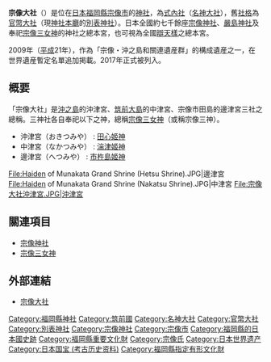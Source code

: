 {{日本神社
| name = 宗像大社
| img = File:Honden of Munakata Grand Shrine (Hetsu Shrine) 2.jpg
| img_capt = 本殿
| image_width = 250px
| nihongo = 宗像大社
| hiragana = むなかたたいしゃ
| romaji = Munakata Taisha
| location = [[福岡縣|福岡縣]][[宗像市|宗像市]]田島2331（邊津宮）<br />福岡縣宗像市大島1811（中津宮）<br />福岡縣宗像市大島沖之島（沖津宮）
| god = 田心姬神（沖津宮）<br/>湍津姬神（中津宮）<br/>市杵島姬神（邊津宮）
| type = [[式內社|式內社]]（[[名神大社|名神大社]]）、[[官幣大社|官幣大社]]、[[別表神社|別表神社]]
| struct = 
| open_year = 
| cere_date = 10月1日 - 3日
|}}

'''宗像大社'''（{{lang-ja|むなかたたいしゃ}}）是位在[[日本|日本]][[福岡縣|福岡縣]][[宗像市|宗像市]]的[[神社|神社]]，為[[式內社|式內社]]（[[名神大社|名神大社]]），舊[[社格|社格]]為[[官幣大社|官幣大社]]（現[[神社本廳|神社本廳]]的[[別表神社|別表神社]]）。日本全國約七千餘座[[宗像神社|宗像神社]]、[[嚴島神社|嚴島神社]]及奉祀[[宗像三女神|宗像三女神]]的神社之總本宮，也可視為全國[[辯才天|辯天樣]]之總本宮。

2009年（[[平成|平成]]21年），作為「宗像・沖之島和關連遺産群」的構成遺産之一，在世界遺産暫定名單追加掲載。2017年正式被列入。

== 概要 ==
「宗像大社」是[[沖之島|沖之島]]的沖津宮、[[筑前大島|筑前大島]]的中津宮、宗像市田島的邊津宮三社之總稱。三神社各自奉祀以下之神，總稱[[宗像三女神|宗像三女神]]（或稱宗像三神）。
* 沖津宮（おきつみや） : [[多紀理毘賣命|田心姬神]]
* 中津宮（なかつみや） : [[多岐都比賣命|湍津姬神]]
* 邊津宮（へつみや） : [[市寸島比賣命|市杵島姬神]]

<gallery perrow=3 widths="175px" heights="175px">
File:Haiden of Munakata Grand Shrine (Hetsu Shrine).JPG|邊津宮
File:Haiden of Munakata Grand Shrine (Nakatsu Shrine).JPG|中津宮
File:宗像大社沖津宮.JPG|沖津宮
</gallery>

== 關連項目 ==
*[[宗像神社|宗像神社]]
*[[宗像三女神|宗像三女神]]

== 外部連結 ==
{{Commons category|Munakata-taisha}}
* [http://www.munakata-taisha.or.jp/ 宗像大社]{{Wayback|url=http://www.munakata-taisha.or.jp/ |date=20110513110712 }}

{{近代社格制度}}

[[Category:福岡縣神社|Category:福岡縣神社]]
[[Category:筑前國|Category:筑前國]]
[[Category:名神大社|Category:名神大社]]
[[Category:官幣大社|Category:官幣大社]]
[[Category:別表神社|Category:別表神社]]
[[Category:宗像神社|Category:宗像神社]]
[[Category:宗像市|Category:宗像市]]
[[Category:福岡縣的日本國史跡|Category:福岡縣的日本國史跡]]
[[Category:福岡縣重要文化財|Category:福岡縣重要文化財]]
[[Category:宗像氏|Category:宗像氏]]
[[Category:日本世界遗产|Category:日本世界遗产]]
[[Category:日本国宝_(考古历史资料)|Category:日本国宝 (考古历史资料)]]
[[Category:福岡縣指定有形文化財|Category:福岡縣指定有形文化財]]
